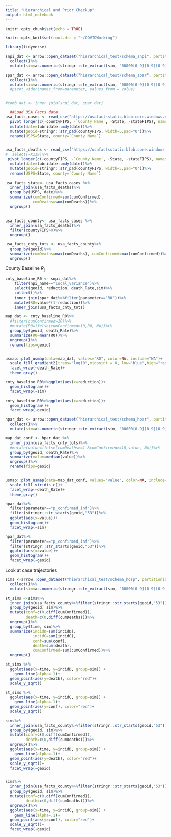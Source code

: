```yaml
---
title: "Hierarchical and Prior Checkup"
output: html_notebook
---
```



```r
knitr::opts_chunk$set(echo = TRUE)

knitr::opts_knit$set(root.dir = "~/COVIDWorking")

library(tidyverse)
```



```r
snpi_dat <- arrow::open_dataset("hierarchical_test/schema_snpi", partitioning = c("death_Rate", "sim"))%>%
  collect()%>%
  mutate(sim=as.numeric(stringr::str_extract(sim, "00000[0-9][0-9][0-9][0-9]")))

spar_dat <- arrow::open_dataset("hierarchical_test/schema_spar", partitioning = c("death_Rate", "sim"))%>%
  collect()%>%
  mutate(sim=as.numeric(stringr::str_extract(sim, "00000[0-9][0-9][0-9][0-9]")))#%>%
  #pivot_wider(names_from=parameter, values_from = value)


#comb_dat <- inner_join(snpi_dat, spar_dat)
```


```r

  ##Load USA Facts data
usa_facts_cases <- read_csv("https://usafactsstatic.blob.core.windows.net/public/data/covid-19/covid_confirmed_usafacts.csv") %>%
  pivot_longer(c(-countyFIPS, -`County Name`, -State, -stateFIPS), names_to = "date", values_to="cumConfirmed")%>%
  mutate(date=lubridate::mdy(date))%>%
  mutate(geoid=stringr::str_pad(countyFIPS, width=5,pad="0"))%>%
  rename(USPS=State, county=`County Name`)


usa_facts_deaths <- read_csv("https://usafactsstatic.blob.core.windows.net/public/data/covid-19/covid_deaths_usafacts.csv") %>%
#  select(-X119)%>%
 pivot_longer(c(-countyFIPS, -`County Name`, -State, -stateFIPS), names_to = "date", values_to="cumDeaths")%>%
  mutate(date=lubridate::mdy(date))%>%
  mutate(geoid=stringr::str_pad(countyFIPS, width=5,pad="0"))%>%
  rename(USPS=State, county=`County Name`)
  
usa_facts_state<- usa_facts_cases %>%
  inner_join(usa_facts_deaths)%>%
  group_by(USPS, date)%>%
  summarize(cumConfirmed=sum(cumConfirmed),
            cumDeaths=sum(cumDeaths))%>%
  ungroup()
  
  
usa_facts_county<- usa_facts_cases %>%
  inner_join(usa_facts_deaths)%>%
  filter(countyFIPS>0)%>%
  ungroup()

usa_facts_cnty_tots <- usa_facts_county%>%
  group_by(geoid)%>%
  summarize(cumDeaths=max(cumDeaths), cumConfirmed=max(cumConfirmed))%>%
  ungroup()

```


County Baseline $R_t$

```r

cnty_baseline_R0 <- snpi_dat%>%
    filter(npi_name=="local_variance")%>%
    select(geoid, reduction, death_Rate,sim)%>%
    collect()%>%
    inner_join(spar_dat%>%filter(parameter=="R0"))%>%
    mutate(R0=value*(1-reduction))%>%
    inner_join(usa_facts_cnty_tots)
```

```r
map_dat <- cnty_baseline_R0%>%
  #filter(cumConfirmed>10)%>%
  #mutate(R0=ifelse(cumConfirmed>10,R0, NA))%>%
  group_by(geoid, death_Rate)%>%
  summarize(R0=mean(R0))%>%
  ungroup()%>%
  rename(fips=geoid)


usmap::plot_usmap(data=map_dat, values="R0", color=NA, include="WA")+
  scale_fill_gradient2(trans="log10",midpoint = 0, low="blue",high="red", limits=c(1/5,5),name="R0")+
  facet_wrap(~death_Rate)+
  theme_gray()

```

```r
cnty_baseline_R0%>%ggplot(aes(x=reduction))+
  geom_histogram()+
  facet_wrap(~sim)

cnty_baseline_R0%>%ggplot(aes(x=reduction))+
  geom_histogram()+
  facet_wrap(~geoid)

```


```r
hpar_dat <- arrow::open_dataset("hierarchical_test/schema_hpar", partitioning = c("death_Rate", "sim"))%>%
  collect()%>%
  mutate(sim=as.numeric(stringr::str_extract(sim, "00000[0-9][0-9][0-9][0-9]")))
```


```r
map_dat_conf <- hpar_dat %>%
  inner_join(usa_facts_cnty_tots)%>%
  #mutate(value=ifelse(cumDeaths>=1 &cumConfirmed>=10,value, NA))%>%
  group_by(geoid, death_Rate)%>%
  summarize(value=median(value))%>%
  ungroup()%>%
  rename(fips=geoid)


usmap::plot_usmap(data=map_dat_conf, values="value", color=NA, include="WA")+
  scale_fill_viridis_c()+
  facet_wrap(~death_Rate)+
  theme_gray()
```

```r
hpar_dat%>%
  filter(parameter=="p_confirmed_inf")%>%
  filter(stringr::str_starts(geoid,"53"))%>%
  ggplot(aes(x=value))+
  geom_histogram()+
  facet_wrap(~sim)

hpar_dat%>%
  filter(parameter=="p_confirmed_inf")%>%
  filter(stringr::str_starts(geoid,"53"))%>%
  ggplot(aes(x=value))+
  geom_histogram()+
  facet_wrap(~geoid)
```


Look at case trajectories

```r
sims <-arrow::open_dataset("hierarchical_test/schema_hosp", partitioning = c("death_Rate", "sim"))%>%
  collect()%>%
  mutate(sim=as.numeric(stringr::str_extract(sim, "00000[0-9][0-9][0-9][0-9]")))
```

```r
st_sims <-sims%>%
  inner_join(usa_facts_county%>%filter(stringr::str_starts(geoid,"53"))%>%rename(time=date))%>%
  group_by(geoid, sim)%>%
  mutate(conf=c(0,diff(cumConfirmed)),
         death=c(0,diff(cumDeaths)))%>%
  ungroup()%>%
  group_by(time, sim)%>%
  summarize(incidD=sum(incidD),
            incidC=sum(incidC),
            conf=sum(conf),
            death=sum(death),
            cumConfirmed=sum(cumConfirmed))%>%
  ungroup()

```


```r
st_sims %>%
  ggplot(aes(x=time, y=incidD, group=sim)) +
    geom_line(alpha=.1)+
  geom_point(aes(y=death), color="red")+
  scale_y_sqrt()

st_sims %>%
  ggplot(aes(x=time, y=incidC, group=sim)) +
    geom_line(alpha=.1)+
  geom_point(aes(y=conf), color="red")+
  scale_y_sqrt()

```
```r
sims%>%
  inner_join(usa_facts_county%>%filter(stringr::str_starts(geoid,"53"))%>%rename(time=date))%>%
  group_by(geoid, sim)%>%
  mutate(conf=c(0,diff(cumConfirmed)),
         death=c(0,diff(cumDeaths)))%>%
  ungroup()%>%
  ggplot(aes(x=time, y=incidD, group=sim)) +
    geom_line(alpha=.1)+
  geom_point(aes(y=death), color="red")+
  scale_y_sqrt()+
  facet_wrap(~geoid)


sims%>%
  inner_join(usa_facts_county%>%filter(stringr::str_starts(geoid,"53"))%>%rename(time=date))%>%
  group_by(geoid, sim)%>%
  mutate(conf=c(0,diff(cumConfirmed)),
         death=c(0,diff(cumDeaths)))%>%
  ungroup()%>%
  ggplot(aes(x=time, y=incidC, group=sim)) +
    geom_line(alpha=.1)+
  geom_point(aes(y=conf), color="red")+
  scale_y_sqrt()+
  facet_wrap(~geoid)


```





